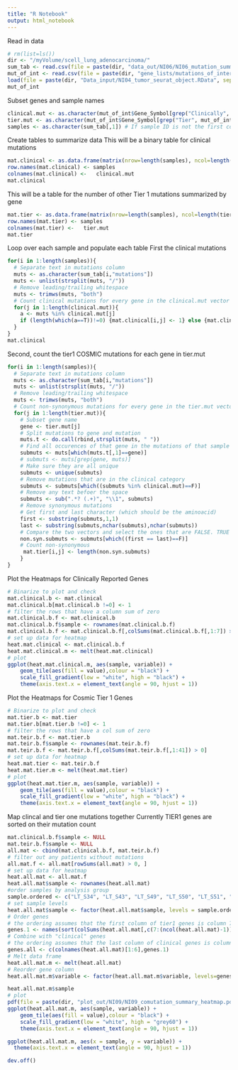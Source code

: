 ```yaml
---
title: "R Notebook"
output: html_notebook
---
```


Read in data
```r
# rm(list=ls())
dir <- "/myVolume/scell_lung_adenocarcinoma/"
sum_tab <- read.csv(file = paste(dir, "data_out/NI06/NI06_mutation_summary_table.csv", sep = ""))
mut_of_int <- read.csv(file = paste(dir, "gene_lists/mutations_of_interest.csv", sep = ""))
load(file = paste(dir, "Data_input/NI04_tumor_seurat_object.RData", sep = ""))
mut_of_int
```

Subset genes and sample names
```r
clinical.mut <- as.character(mut_of_int$Gene_Symbol[grep("Clinically", mut_of_int$Gene_Source)])
tier.mut <- as.character(mut_of_int$Gene_Symbol[grep("Tier", mut_of_int$Gene_Source)])
samples <- as.character(sum_tab[,1]) # If sample ID is not the first column than this wont work.. )
```


Create tables to summarize data 
This will be a binary table for clinical mutations
```r
mat.clinical <- as.data.frame(matrix(nrow=length(samples), ncol=length(clinical.mut)))
row.names(mat.clinical) <- samples
colnames(mat.clinical) <-   clinical.mut
mat.clinical
```

This will be a table for the number of other Tier 1 mutations summarized by gene
```r
mat.tier <- as.data.frame(matrix(nrow=length(samples), ncol=length(tier.mut)))
row.names(mat.tier) <- samples
colnames(mat.tier) <-   tier.mut 
mat.tier
```


Loop over each sample and populate each table 
First the clinical mutations 
```r
for(i in 1:length(samples)){
  # Separate text in mutations column 
  muts <- as.character(sum_tab[i,"mutations"])
  muts <- unlist(strsplit(muts, "/"))
  # Remove leading/trailing whitespace
  muts <- trimws(muts, "both")
  # Count clinical mutations for every gene in the clinical.mut vector
  for(j in 1:length(clinical.mut)){
    a <- muts %in% clinical.mut[j]
    if (length(which(a==T))!=0) {mat.clinical[i,j] <- 1} else {mat.clinical[i,j] <- 0}
  }
}
mat.clinical
```

Second, count the tier1 COSMIC mutations for each gene in tier.mut
```r
for(i in 1:length(samples)){
  # Separate text in mutations column 
  muts <- as.character(sum_tab[i,"mutations"])
  muts <- unlist(strsplit(muts, "/"))
  # Remove leading/trailing whitespace
  muts <- trimws(muts, "both")
  # Count non-synonymous mutations for every gene in the tier.mut vector
  for(j in 1:length(tier.mut)){
    # Subset gene name 
    gene <- tier.mut[j]
    # Split mutations to gene and mutation 
    muts.t <- do.call(rbind,strsplit(muts, " "))
    # Find all occurences of that gene in the mutations of that sample 
    submuts <- muts[which(muts.t[,1]==gene)]
    # submuts <- muts[grep(gene, muts)]
    # Make sure they are all unique
    submuts <- unique(submuts)
    # Remove mutations that are in the clinical category 
    submuts <- submuts[which((submuts %in% clinical.mut)==F)]
    # Remove any text befoer the space 
    submuts <- sub(".*? (.+)", "\\1", submuts)
    # Remove synonymous mutations 
    # Get first and last character (which should be the aminoacid)
    first <- substring(submuts,1,1)
    last <- substring(submuts,nchar(submuts),nchar(submuts))
    # Compare the two vectors and select the ones that are FALSE. TRUE are synonymous
    non.syn.submuts <- submuts[which((first == last)==F)]
    # Count non-synonymous
     mat.tier[i,j] <- length(non.syn.submuts)
    }
}
```

Plot the Heatmaps for Clinically Reported Genes
```r
# Binarize to plot and check 
mat.clinical.b <- mat.clinical
mat.clinical.b[mat.clinical.b !=0] <- 1
# filter the rows that have a column sum of zero
mat.clinical.b.f <- mat.clinical.b
mat.clinical.b.f$sample <- rownames(mat.clinical.b.f)
mat.clinical.b.f <- mat.clinical.b.f[,colSums(mat.clinical.b.f[,1:7]) > 0]
# set up data for heatmap
heat.mat.clinical <- mat.clinical.b.f
heat.mat.clinical.m <- melt(heat.mat.clinical)
# plot
ggplot(heat.mat.clinical.m, aes(sample, variable)) +
    geom_tile(aes(fill = value),colour = "black") + 
    scale_fill_gradient(low = "white", high = "black") +
    theme(axis.text.x = element_text(angle = 90, hjust = 1))
```

Plot the Heatmaps for Cosmic Tier 1 Genes
```r
# Binarize to plot and check 
mat.tier.b <- mat.tier
mat.tier.b[mat.tier.b !=0] <- 1
# filter the rows that have a col sum of zero
mat.teir.b.f <- mat.tier.b
mat.teir.b.f$sample <- rownames(mat.teir.b.f)
mat.teir.b.f <- mat.teir.b.f[,colSums(mat.teir.b.f[,1:41]) > 0]
# set up data for heatmap
heat.mat.tier <- mat.teir.b.f
heat.mat.tier.m <- melt(heat.mat.tier)
# plot
ggplot(heat.mat.tier.m, aes(sample, variable)) +
    geom_tile(aes(fill = value),colour = "black") + 
    scale_fill_gradient(low = "white", high = "black") +
    theme(axis.text.x = element_text(angle = 90, hjust = 1))
```


Map clincal and tier one mutations together
Currently TIER1 genes are sorted on their mutation count 
```r
mat.clinical.b.f$sample <- NULL
mat.teir.b.f$sample <- NULL
all.mat <- cbind(mat.clinical.b.f, mat.teir.b.f)
# filter out any patients without mutations
all.mat.f <- all.mat[rowSums(all.mat) > 0, ]
# set up data for heatmap
heat.all.mat <- all.mat.f
heat.all.mat$sample <- rownames(heat.all.mat)
#order samples by analysis group
sample.ordered <- c("LT_S34", "LT_S43", "LT_S49", "LT_S50", "LT_S51", "LT_S56", "LT_S67", "LT_S66", "LT_S65", "LT_S69", "LT_S74", "LT_S75", "LT_S45", "LT_S52", "LT_S55", "LT_S01", "LT_S42", "LT_S11", "LT_S13", "LT_S41", "LT_S71", "LT_S57", "LT_S82", "LT_S53", "LT_S05", "LT_S07", "LT_S08", "LT_S16", "LT_S48", "LT_S63", "LT_S58", "LT_S79", "LT_S80", "LT_S78", "LT_S21", "LT_S23", "LT_S28", "LT_S47", "LT_S54", "LT_S72")
# set sample levels
heat.all.mat$sample <- factor(heat.all.mat$sample, levels = sample.ordered)
# Order genes 
# the ordering assumes that the first column of tier1 genes is column 7. If that is not the case the 7 needs to be adjusted
genes.1 <- names(sort(colSums(heat.all.mat[,c(7:(ncol(heat.all.mat)-1))]), decreasing = F))
# Combine with "clinical" genes
# the ordering assumes that the last column of clinical genes is column 6. If that is not the case the 6 needs to be adjusted
genes.all <- c(colnames(heat.all.mat)[1:6],genes.1)
# Melt data frame 
heat.all.mat.m <- melt(heat.all.mat)
# Reorder gene column 
heat.all.mat.m$variable <- factor(heat.all.mat.m$variable, levels=genes.all)

heat.all.mat.m$sample
# plot
pdf(file = paste(dir, "plot_out/NI09/NI09_comutation_summary_heatmap.pdf", sep = ""))
ggplot(heat.all.mat.m, aes(sample, variable)) +
    geom_tile(aes(fill = value),colour = "black") + 
    scale_fill_gradient(low = "white", high = "grey60") +
    theme(axis.text.x = element_text(angle = 90, hjust = 1))

ggplot(heat.all.mat.m, aes(x = sample, y = variable)) + 
  theme(axis.text.x = element_text(angle = 90, hjust = 1))

dev.off()
```


